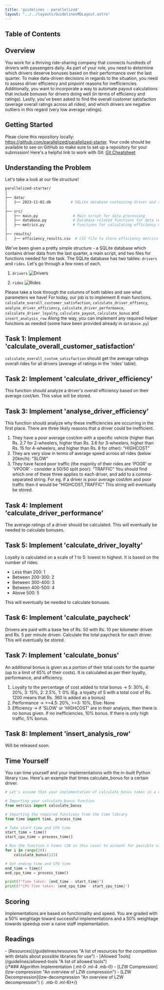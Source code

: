 ```yaml
---
title: 'guidelines - parallelized'
layout: "../../layouts/GuidelinesMDLayout.astro"
---
```


## Table of Contents

## Overview
You work for a thriving ride-sharing company that connects hundreds of drivers with passengers daily. As part of your role, you need to determine which drivers deserve bonuses based on their performance over the last quarter. To make data-driven decisions in regards to the situation, you need to assess driver efficiency and pinpoint reasons for inefficiencies. Additionally, you want to incorporate a way to automate payout calculations that include bonuses for drivers doing well (in terms of efficiency and ratings). Lastly, you've been asked to find the overall customer satisfaction (average overall ratings across all rides), and which drivers are negative outliers in this regard (very low average ratings).

## Getting Started
Pleae clone this repository locally: https://github.com/parallelized/parallelized-starter. Your code should be available to see on GitHub so make sure to set up a repository for your submission!
Here's a helpful link to work with Git: [Git Cheatsheet](https://education.github.com/git-cheat-sheet-education.pdf)

## Understanding the Problem
Let's take a look at our file structure!
```bash
parallelized-starter/
│
├── data/
│   ├── 2023-11-02.db         # SQLite database containing driver and ride data
│
├── src/
│   ├── main.py                # Main script for data processing
│   ├── database.py            # Database-related functions for data retrieval and insertion
│   ├── metrics.py             # Functions for calculating efficiency metrics
│
├── results/
│   ├── efficiency_results.csv  # CSV file to store efficiency metrics results
```
We've been given a pretty simple structure - a SQLite database which contains driver data from the last quarter, a main script, and two files for functions needed for the task.
The SQLite database has two tables: `drivers` and `rides`. Let's go through a few rows of each.
1. `drivers`
![Drivers](/guidelines/assets/drivers.png)

2. `rides`
![Rides](/guidelines/assets/rides.png)

Please take a look through the columns of both tables and see what parameters we have! For today, our job is to implement 
8 main functions. `calculate_overall_customer_satisfaction`, `calculate_driver_effiency`, `analyse_driver_efficiency`, `calculate_driver_performance`, `calculate_driver_loyalty`, `calculate_payout`, `calculate_bonus` and `insert_analysis_row`
Along the way, you can implement any required helper functions as needed (some have been provided already in `database.py`)

## Task 1: Implement 'calculate_overall_customer_satisfaction'
`calculate_overall_custom_satisfaction` should get the average ratings overall rides for all drivers (average of ratings in the 'rides' table).

## Task 2: Implement 'calculate_driver_efficiency'
This function should analyze a driver's overall efficiency based on their average cost/km.
This value will be stored.

## Task 3: Implement 'analyse_driver_efficiency'
This function should analyze why these inefficiencies are occurring in the first place. There are three likely reasons that a driver could be inefficient.
1. They have a poor average cost/km with a specific vehicle (higher than Rs. 2.7 for 2-wheelers, higher than Rs. 3.6 for 3-wheelers, higher than Rs. 15 for 4-wheelers, and higher than Rs. 8 for other): "HIGHCOST"
2. They are very slow in terms of average speed across all rides (below 20km/h): "SLOW"
3. They have faced poor traffic (the majority of their rides are 'POOR' or 'VPOOR' - consider a 50/50 split poor): "TRAFFIC"
You should find which one of these three applies to each driver, and add to a comma-separated string.
For eg. if a driver is poor average cost/km and poor traffic then it would be "HIGHCOST,TRAFFIC"
This string will eventually be stored. 

## Task 4: Implement 'calculate_driver_performance'
The average ratings of a driver should be calculated. This will eventually be needed to calculate bonuses.

## Task 5: Implement 'calculate_driver_loyalty'
Loyalty is calculated on a scale of 1 to 5: lowest to highest. It is based on the number of rides.
- Less than 200: 1
- Between 200-300: 2
- Between 300-400: 3
- Between 400-500: 4
- Above 500: 5

This will eventually be needed to calculate bonuses.

## Task 6: Implement 'calculate_paycheck'
Drivers are paid with a base fee of Rs. 50 with Rs. 10 per kilometer driven and Rs. 5 per minute driven. Calculate the total paycheck for each driver. This will eventually be stored.

## Task 7: Implement 'calculate_bonus'
An additional bonus is given as a portion of their total costs for the quarter (up to a limit of 65% of their costs). It is calculated as per their loyalty, performance, and efficiency.
1. Loyalty to the percentage of cost added to total bonus &rarr; 5: 30%, 4: 20%, 3: 15%, 2: 2.5%, 1: 0% (Eg. a loyalty of 5 with a total cost of Rs. 1200 means that Rs. 360 is added as a bonus)
2. Performance &rarr; >=4.5: 20%, >=3: 10%, Else: None
3. Efficiency &rarr; if 'SLOW' or 'HIGHCOST' are in their analysis, then there is no bonus given. If no inefficiencies, 10% bonus. If there is only high traffic, 5% bonus.

## Task 8: Implement 'insert_analysis_row'
Will be released soon.

## Time Yourself
You can time yourself and your implementations with the in-built Python library `time`. Here's an example that times calculate_bonus for a certain driver.
```python
# Let's assume that your implementation of calculate_bonus takes in a driver_id as its only argument, we can time it as below.

# Importing your calculate_bonus function
from metrics import calculate_bonus

# Importing the required functions from the time library
from time import time, process_time

# Take start time and CPU time
start_time = time()
start_cpu_time = process_time()

# Run the function n times (20 in this case) to account for possible variations in run-by-run time
for i in range(20):
    calculate_bonus(123)

# Get ending time and CPU time
end_time = time()
end_cpu_time = process_time()

print(f"Time taken: {end_time - start_time}")
print(f"CPU Time taken: {end_cpu_time - start_cpu_time}")
```

## Scoring
Implementations are based on functionality and speed. You are graded with a 50% weightage toward successful implementations and a 50% weightage towards speedup over a naive staff implementation.

<h2 id="readings" class="!mb-2">Readings</h2>
<div class="child:!mb-0 child:!mt-1 child:!ml-6">
- [Resources](/guidelines/resources "A list of resources for the competition with details about possible libraries for use")
- [Allowed Tools](/guidelines/allowed-tools "A list of allowed tools")
</div>
{/*### Algorithm Implementation {.mt-0 .ml-4 .mb-0}
- [LZW Compression](lzw-compression "An overview of LZW compression")
- [LZW Decompression](lzw-decompression "An overview of LZW decompression")
{: .mb-0 .ml-6}*/}